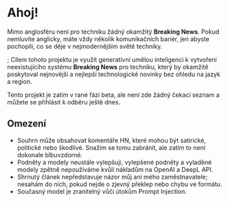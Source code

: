 
<CallToAction />

# Ahoj!

Mimo anglosféru není pro techniku žádný okamžitý **Breaking News**.
Pokud nemluvíte anglicky, máte vždy několik komunikačních bariér, jen abyste pochopili, co se děje v nejmodernějším světě techniky.

;<Callout type="info" emoji="💬">
  Cílem tohoto projektu je využít generativní umělou inteligenci k vytvoření neexistujícího systému **Breaking News**
  pro techniku, který by okamžitě poskytoval nejnovější a nejlepší technologické novinky bez ohledu na jazyk a region.
</Callout>

Tento projekt je zatím v rané fázi beta, ale není zde žádný čekací seznam a můžete se přihlásit k odběru ještě dnes.

## Omezení

- Souhrn může obsahovat komentáře HN, které mohou být satirické, politické nebo škodlivé. Snažím se tomu zabránit, ale zatím to není dokonale blbuvzdorné.
- Podněty a modely neustále vylepšuji, vylepšené podněty a vyladěné modely zpětně nepoužíváme kvůli nákladům na OpenAI a DeepL API.
- Shrnutý článek nepředstavuje názor můj ani mého zaměstnavatele; nesahám do nich, pokud nejde o zjevný překlep nebo chybu ve formátu.
- Současný model je zranitelný vůči útokům Prompt Injection.
